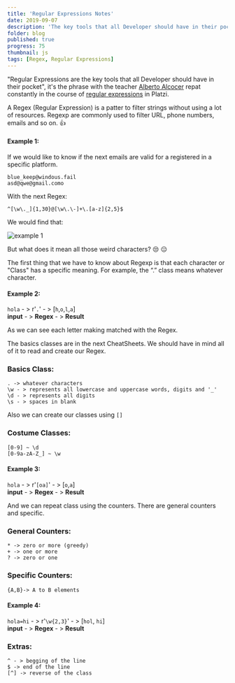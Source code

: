 ```yaml
---
title: 'Regular Expressions Notes'
date: 2019-09-07
description: 'The key tools that all Developer should have in their pocket'
folder: blog
published: true
progress: 75
thumbnail: js
tags: [Regex, Regular Expressions]
---
```


"Regular Expressions are the key tools that all Developer should have in their pocket", it's the phrase with the teacher [Alberto Alcocer](https://twitter.com/beco) repat constantly in the course of [regular expressions](https://platzi.com/clases/expresiones-regulares/) in Platzi.

A Regex (Regular Expression) is a patter to filter strings without using a lot of resources. Regexp are commonly used to filter URL, phone numbers, emails and so on. :+1:

#### Example 1:

If we would like to know if the next emails are valid for a registered in a specific platform.

```
blue_keep@windous.fail
asd@qwe@gmail.como
```

With the next Regex:

```
^[\w\._]{1,30}@[\w\.\-]+\.[a-z]{2,5}$
```

We would find that:

![example 1](example.png)

But what does it mean all those weird characters? :unamused: :expressionless:

The first thing that we have to know about Regexp is that each character or "Class" has a specific meaning. For example, the “.” class means whatever character.

#### Example 2:

`hola` - > r'`.`' - > [`h`,`o`,`l`,`a`]<br/>
**input** - > **Regex** - > **Result**

As we can see each letter making matched with the Regex.

The basics classes are in the next CheatSheets. We should have in mind all of it to read and create our Regex.

### Basics Class:

```
. -> whatever characters
\w - > represents all lowercase and uppercase words, digits and '_'
\d - > represents all digits
\s - > spaces in blank
```

Also we can create our classes using `[]`

### Costume Classes:

```
[0-9] ~ \d
[0-9a-zA-Z_] ~ \w
```

#### Example 3:

`hola` - > r'`[oa]`' - > [`o`,`a`]<br/>
**input** - > **Regex** - > **Result**

And we can repeat class using the counters. There are general counters and specific.

### General Counters:

```
* -> zero or more (greedy)
+ -> one or more
? -> zero or one
```

### Specific Counters:

```
{A,B}-> A to B elements
```

#### Example 4:

`hola=hi` - > r'`\w{2,3}`' - > [`hol`, `hi`]<br/>
**input** - > **Regex** - > **Result**

### Extras:

```
^ - > begging of the line
$ -> end of the line
[^] -> reverse of the class
```
